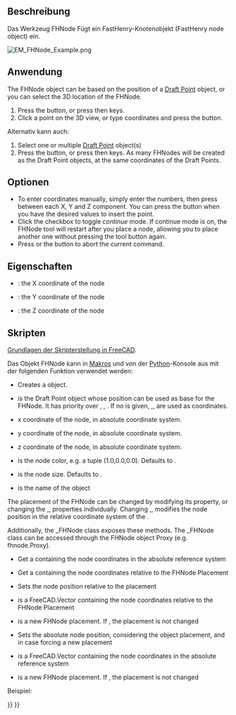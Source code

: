<languages/>

{{Docnav
|
|[[EM_FHSegment|FHSegment]]
|[[EM_Workbench|EM]]
|IconL=
|IconR=EM_FHSegment.svg
|IconC=EMWorkbench.svg
}}

{{GuiCommand
|Name=EM FHNode
|MenuLocation=EM → FHNode
|Workbenches=[[EM_Workbench|EM]]
|Shortcut={{KEY|E}} {{KEY|N}}
|Version=0.17
|SeeAlso=[[EM_FHSegment|EM FHSegment]], [[EM_FHPath|EM FHPath]], [[EM_FHPlane|EM FHPlane]], [[EM_FHPlaneAddRemoveNodeHole|EM FHPlane Add/Remove Node/Hole]], [[EM_FHEquiv|EM FHEquiv]], [[EM_FHPort|EM FHPort]]
}}

<span id="Description"></span>
==Beschreibung==

Das Werkzeug FHNode Fügt ein FastHenry-Knotenobjekt (FastHenry node object) ein.

[[Image:EM_FHNode_Example.png]]
{{Caption|FastHenry FHNode}}

<span id="Usage"></span>
==Anwendung==

The FHNode object can be based on the position of a [[Draft_Point|Draft Point]] object, or you can select the 3D location of the FHNode.

# Press the {{Button|[[Image:EM_FHNode.svg|16px]] [[EM_FHNode|EM FHNode]]}} button, or press {{KEY|E}} then {{KEY|N}} keys.
# Click a point on the 3D view, or type coordinates and press the {{Button|[[Image:Draft_AddPoint.svg|16px]] add point}} button.

Alternativ kann auch:

# Select one or multiple [[Draft_Point|Draft Point]] object(s)
# Press the {{Button|[[Image:EM_FHNode.svg|16px]] [[EM_FHNode|EM FHNode]]}} button, or press {{KEY|E}} then {{KEY|N}} keys. As many FHNodes will be created as the Draft Point objects, at the same coordinates of the Draft Points.

<span id="Options"></span>
==Optionen==

* To enter coordinates manually, simply enter the numbers, then press {{KEY|Enter}} between each X, Y and Z component. You can press the {{Button|[[Image:Draft_AddPoint.svg|16px]] add point}} button when you have the desired values to insert the point.
* Click the checkbox to toggle ''continue'' mode. If continue mode is on, the FHNode tool will restart after you place a node, allowing you to place another one without pressing the tool button again.
* Press {{KEY|Esc}} or the {{Button|Close}} button to abort the current command.

<span id="Properties"></span>
==Eigenschaften==

* {{PropertyData|X}}: the X coordinate of the node
* {{PropertyData|Y}}: the Y coordinate of the node
* {{PropertyData|Z}}: the Z coordinate of the node

<span id="Scripting"></span>
==Skripten==

{{Emphasis|Siehe auch:}} [[FreeCAD_Scripting_Basics/de|Grundlagen der Skripterstellung in FreeCAD]].

Das Objekt FHNode kann in [[Macros/de|Makros]] und von der [[Python/de|Python]]-Konsole aus mit der folgenden Funktion verwendet werden:

{{Code|code=
node = makeFHNode(baseobj=None, X=0.0, Y=0.0, Z=0.0, color=None, size=None, name='FHNode')
}}

* Creates a {{incode|FHNode}} object.
* {{incode|baseobj}} is the Draft Point object whose position can be used as base for the FHNode. It has priority over {{incode|X}}, {{incode|Y}}, {{incode|Z}}. If no {{incode|baseobj}} is given, {{incode|X}},{{incode|Y}},{{incode|Z}} are used as coordinates.
* {{incode|X}} x coordinate of the node, in absolute coordinate system.
* {{incode|Y}} y coordinate of the node, in absolute coordinate system.
* {{incode|Z}} z coordinate of the node, in absolute coordinate system.
* {{incode|color}} is the node color, e.g. a tuple (1.0,0.0,0.0). Defaults to {{incode|EMFHNODE_DEF_NODECOLOR}}.
* {{incode|size}} is the node size. Defaults to {{incode|EMFHNODE_DEF_NODESIZE}}.
* {{incode|name}} is the name of the object

The placement of the FHNode can be changed by modifying its {{incode|Placement}} property, or changing the {{incode|X}},{{incode|Y}},{{incode|Z}} properties individually. Changing {{incode|X}},{{incode|Y}},{{incode|Z}} modifies the node position in the relative coordinate system of the {{incode|Placement}}.

Additionally, the _FHNode class exposes these methods. The _FHNode class can be accessed through the FHNode object Proxy (e.g. fhnode.Proxy).

{{Code|code=
pos = getAbsCoord()
}}

* Get a {{incode|FreeCAD.Vector}} containing the node coordinates in the absolute reference system

{{Code|code=
pos = getRelCoord()
}}

* Get a {{incode|FreeCAD.Vector}} containing the node coordinates relative to the FHNode Placement

{{Code|code=
pos = setRelCoord(rel_coord, placement=None)
}}

* Sets the node position relative to the placement
* {{incode|rel_coord}} is a FreeCAD.Vector containing the node coordinates relative to the FHNode Placement
* {{incode|placement}} is a new FHNode placement. If {{incode|None}}, the placement is not changed

{{Code|code=
pos = setAbsCoord(abs_coord, placement=None)
}}

* Sets the absolute node position, considering the object placement, and in case forcing a new placement
* {{incode|abs_coord}} is a FreeCAD.Vector containing the node coordinates in the absolute reference system
* {{incode|placement}} is a new FHNode placement. If {{incode|None}}, the placement is not changed

Beispiel:

{{Code|code=
import FreeCAD, EM

fhnode = EM.makeFHNode(X=1.0,Y=2.0,Z=0.0)
}}


{{Docnav
|
|[[EM_FHSegment|FHSegment]]
|[[EM_Workbench|EM]]
|IconL=
|IconR=EM_FHSegment.svg
|IconC=EMWorkbench.svg
}}

{{EM Tools navi{{#translation:}}}}
{{Userdocnavi{{#translation:}}}}